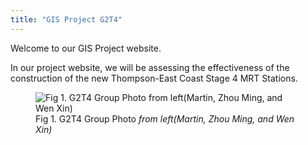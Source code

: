 ```yaml
---
title: "GIS Project G2T4"
---
```


Welcome to our GIS Project website.

In our project website, we will be assessing the effectiveness of the construction of the new Thompson-East Coast Stage 4 MRT Stations.

![Fig 1. G2T4 Group Photo *from left(Martin, Zhou Ming, and Wen Xin)*](grpPic.jpg){fig-align="center"}
